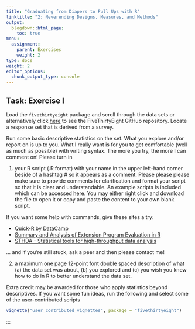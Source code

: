 ```yaml
---
title: "Graduating from Diapers to Pull Ups with R"
linktitle: "2: Neverending Designs, Measures, and Methods"
output:
  blogdown::html_page:
    toc: true
menu:
  assignment:
    parent: Exercises
    weight: 2
type: docs
weight: 2
editor_options: 
  chunk_output_type: console
---
```


## Task: Exercise I

Load the `fivethirtyeight` package and scroll through the data sets or alternatively click [here](https://github.com/fivethirtyeight/data){target="_blank"} to see the FiveThirtyEight GitHub repository. Locate a response set that is derived from a survey. 

Run some basic descriptive statistics on the set. What you explore and/or report on is up to you. What I really want is for you to get comfortable (well as much as possible) with writing syntax. The more you try, the more I can comment on! Please turn in 

1. your R script (.R format) with your name in the upper left-hand corner beside of a hashtag # so it appears as a comment. Please please please make sure to provide comments for clarification and format your script so that it is clear and understandable. An example scripts is included which can be accessed [here](/exscripts/example_script.R). You may either right click and download the file to open it or copy and paste the content to your own blank script.

If you want some help with commands, give these sites a try:

- [Quick-R by DataCamp](https://www.statmethods.net/stats/descriptives.html){target="_blank"}
- [Summary and Analysis of Extension Program Evaluation in R](https://rcompanion.org/handbook/C_02.html){target="_blank"}
- [STHDA - Statistical tools for high-throughput data analysis](http://www.sthda.com/english/wiki/descriptive-statistics-and-graphics){target="_blank"}

... and if you're still stuck, ask a peer and then please contact me!

2. a maximum one page 12-point font double spaced description of what (a) the data set was about, (b) you explored and (c) you wish you knew how to do in R to better understand the data set.  

Extra credit may be awarded for those who apply statistics beyond descriptives. If you want some fun ideas, run the following and select some of the user-contributed scripts

```r
vignette("user_contributed_vignettes", package = "fivethirtyeight")
```

:::

